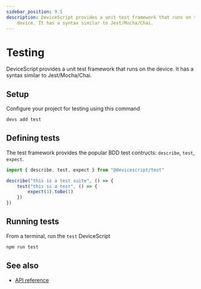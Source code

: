 ```yaml
---
sidebar_position: 9.5
description: DeviceScript provides a unit test framework that runs on the
    device. It has a syntax similar to Jest/Mocha/Chai.
---
```


# Testing

DeviceScript provides a unit test framework that runs on the device. It has a syntax similar to Jest/Mocha/Chai.

## Setup

Configure your project for testing using this command

```bash
devs add test
```

## Defining tests

The test framework provides the popular BDD test contructs: `describe`, `test`, `expect`.

```ts skip
import { describe, test, expect } from "@devicescript/test"

describe("this is a test suite", () => {
    test("this is a test", () => {
        expect(1).toBe(1)
    })
})
```

## Running tests

From a terminal, run the `test` DeviceScript

```bash npm2yarn
npm run test
```

## See also

-   [API reference](/api/test/)
